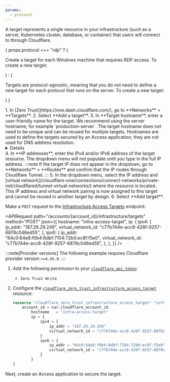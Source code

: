 ```yaml
---
params:
  - protocol
---
```



A target represents a single resource in your infrastructure (such as a server, Kubernetes cluster, database, or container) that users will connect to through Cloudflare.

{
  props.protocol === "rdp" ? (
		<p> Create a target for each Windows machine that requires RDP access.
To create a new target:</p>) :
	(<p>Targets are protocol-agnostic, meaning that you do not need to define a new target for each protocol that runs on the server. To create a new target: </p>)
}

<Tabs syncKey="dashPlusAPI">
<TabItem label="Dashboard">
1. In [Zero Trust](https://one.dash.cloudflare.com/), go to **Networks** > **Targets**.
2. Select **Add a target**.
3. In **Target hostname**, enter a user-friendly name for the <GlossaryTooltip term="target">target</GlossaryTooltip>. We recommend using the server hostname, for example `production-server`. The target hostname does not need to be unique and can be reused for multiple targets. Hostnames are used to define the targets secured by an Access application; they are not used for DNS address resolution.
	<Details header="Format restrictions">
			- Case insensitive
			- Contain no more than 253 characters
			- Contain only alphanumeric characters, `-`, or `.` (no spaces allowed)
			- Start and end with an alphanumeric character
	</Details>
4. In **IP addresses**, enter the IPv4 and/or IPv6 address of the target resource. The dropdown menu will not populate until you type in the full IP address.
:::note
If the target IP does not appear in the dropdown, go to **Networks** > **Routes** and confirm that the IP routes through Cloudflare Tunnel.
:::
5. In the dropdown menu, select the IP address and [virtual network](/cloudflare-one/connections/connect-networks/private-net/cloudflared/tunnel-virtual-networks/) where the resource is located. This IP address and virtual network pairing is now assigned to this target and cannot be reused in another target by design.
6. Select **Add target**.
</TabItem>
<TabItem label="API">

Make a `POST` request to the [Infrastructure Access Targets](/api/resources/zero_trust/subresources/access/subresources/infrastructure/subresources/targets/methods/create/) endpoint:

<APIRequest
  path="/accounts/{account_id}/infrastructure/targets"
  method="POST"
  json={{
    hostname: "infra-access-target",
    ip: {
      ipv4: {
        ip_addr: "187.26.29.249",
        virtual_network_id: "c77b744e-acc8-428f-9257-6878c046ed55",
      },
      ipv6: {
        ip_addr: "64c0:64e8:f0b4:8dbf:7104:72b0:ec8f:f5e0",
        virtual_network_id: "c77b744e-acc8-428f-9257-6878c046ed55",
      },
    },
  }}
/>

</TabItem>
<TabItem label="Terraform">

:::note[Provider versions]
The following example requires Cloudflare provider version `>=4.45.0`.
:::

1. Add the following permission to your [`cloudflare_api_token`](https://registry.terraform.io/providers/cloudflare/cloudflare/4.45.0/docs/resources/api_token):
	- `Zero Trust Write`

2. Configure the [`cloudflare_zero_trust_infrastructure_access_target`](https://registry.terraform.io/providers/cloudflare/cloudflare/4.45.0/docs/resources/zero_trust_infrastructure_access_target) resource:

	```tf
	resource "cloudflare_zero_trust_infrastructure_access_target" "infra-ssh-target" {
		account_id = var.cloudflare_account_id
			hostname   = "infra-access-target"
			ip = {
				ipv4 = {
					ip_addr = "187.26.29.249"
					virtual_network_id = "c77b744e-acc8-428f-9257-6878c046ed55"
				}
				ipv6 = {
					ip_addr = "64c0:64e8:f0b4:8dbf:7104:72b0:ec8f:f5e0"
					virtual_network_id = "c77b744e-acc8-428f-9257-6878c046ed55"
				}
			}
	}
	```

</TabItem>
</Tabs>

Next, create an Access application to secure the target.
